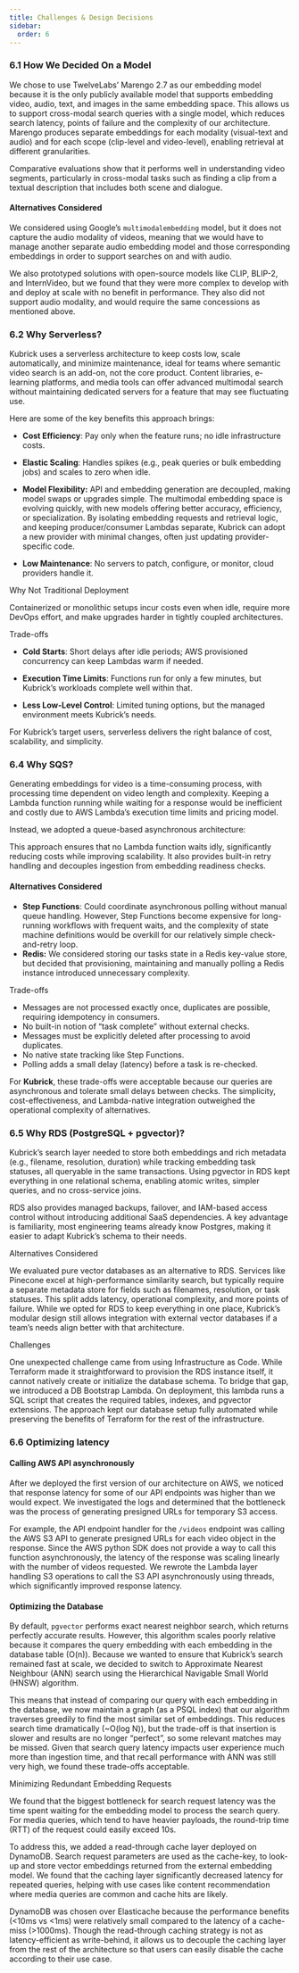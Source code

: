 ```yaml
---
title: Challenges & Design Decisions
sidebar:
  order: 6
---
```



### 6.1 How We Decided On a Model

<ThemedDiagram src='simplified_architecture.png' alt='Kubrick Search' />

We chose to use TwelveLabs’ Marengo 2.7 as our embedding model because it is the
only publicly available model that supports embedding video, audio, text, and
images in the same embedding space. This allows us to support cross-modal search
queries with a single model, which reduces search latency, points of failure and
the complexity of our architecture. Marengo produces separate embeddings for
each modality (visual-text and audio) and for each scope (clip-level and
video-level), enabling retrieval at different granularities.

Comparative evaluations show that it performs well in understanding video
segments, particularly in cross-modal tasks such as finding a clip from a
textual description that includes both scene and dialogue.

#### Alternatives Considered

We considered using Google’s `multimodalembedding` model, but it does not
capture the audio modality of videos, meaning that we would have to manage
another separate audio embedding model and those corresponding embeddings in
order to support searches on and with audio.

We also prototyped solutions with open-source models like CLIP, BLIP-2, and
InternVideo, but we found that they were more complex to develop with and deploy
at scale with no benefit in performance. They also did not support audio
modality, and would require the same concessions as mentioned above.

### 6.2 Why Serverless?

Kubrick uses a serverless architecture to keep costs low, scale automatically,
and minimize maintenance, ideal for teams where semantic video search is an
add-on, not the core product. Content libraries, e-learning platforms, and media
tools can offer advanced multimodal search without maintaining dedicated servers
for a feature that may see fluctuating use.

Here are some of the key benefits this approach brings:

- **Cost Efficiency**: Pay only when the feature runs; no idle infrastructure
  costs.

- **Elastic Scaling**: Handles spikes (e.g., peak queries or bulk embedding
  jobs) and scales to zero when idle.

- **Model Flexibility:** API and embedding generation are decoupled, making
  model swaps or upgrades simple. The multimodal embedding space is evolving
  quickly, with new models offering better accuracy, efficiency, or
  specialization. By isolating embedding requests and retrieval logic, and
  keeping producer/consumer Lambdas separate, Kubrick can adopt a new provider
  with minimal changes, often just updating provider-specific code.

- **Low Maintenance**: No servers to patch, configure, or monitor, cloud
  providers handle it.

Why Not Traditional Deployment

Containerized or monolithic setups incur costs even when idle, require more
DevOps effort, and make upgrades harder in tightly coupled architectures.

Trade-offs

- **Cold Starts**: Short delays after idle periods; AWS provisioned concurrency
  can keep Lambdas warm if needed.

- **Execution Time Limits**: Functions run for only a few minutes, but Kubrick’s
  workloads complete well within that.

- **Less Low-Level Control**: Limited tuning options, but the managed
  environment meets Kubrick’s needs.

For Kubrick’s target users, serverless delivers the right balance of cost,
scalability, and simplicity.

### 6.4 Why SQS?

Generating embeddings for video is a time-consuming process, with processing
time dependent on video length and complexity. Keeping a Lambda function running
while waiting for a response would be inefficient and costly due to AWS Lambda’s
execution time limits and pricing model.

Instead, we adopted a queue-based asynchronous architecture:

<ThemedDiagram src='simplified_architecture.png' alt='Kubrick Search' />

This approach ensures that no Lambda function waits idly, significantly reducing
costs while improving scalability. It also provides built-in retry handling and
decouples ingestion from embedding readiness checks.

#### Alternatives Considered

- **Step Functions**: Could coordinate asynchronous polling without manual queue
  handling. However, Step Functions become expensive for long-running workflows
  with frequent waits, and the complexity of state machine definitions would be
  overkill for our relatively simple check-and-retry loop.
- **Redis:** We considered storing our tasks state in a Redis key-value store,
  but decided that provisioning, maintaining and manually polling a Redis
  instance introduced unnecessary complexity.

Trade-offs

- Messages are not processed exactly once, duplicates are possible, requiring
  idempotency in consumers.
- No built-in notion of “task complete” without external checks.
- Messages must be explicitly deleted after processing to avoid duplicates.
- No native state tracking like Step Functions.
- Polling adds a small delay (latency) before a task is re-checked.

For **Kubrick**, these trade-offs were acceptable because our queries are
asynchronous and tolerate small delays between checks. The simplicity,
cost-effectiveness, and Lambda-native integration outweighed the operational
complexity of alternatives.

### 6.5 Why RDS (PostgreSQL \+ pgvector)?

Kubrick’s search layer needed to store both embeddings and rich metadata (e.g.,
filename, resolution, duration) while tracking embedding task statuses, all
queryable in the same transactions. Using pgvector in RDS kept everything in one
relational schema, enabling atomic writes, simpler queries, and no cross-service
joins.

<ThemedDiagram src='simplified_architecture.png' alt='Kubrick Search' />

RDS also provides managed backups, failover, and IAM-based access control
without introducing additional SaaS dependencies. A key advantage is
familiarity, most engineering teams already know Postgres, making it easier to
adapt Kubrick’s schema to their needs.

Alternatives Considered

We evaluated pure vector databases as an alternative to RDS. Services like
Pinecone excel at high-performance similarity search, but typically require a
separate metadata store for fields such as filenames, resolution, or task
statuses. This split adds latency, operational complexity, and more points of
failure. While we opted for RDS to keep everything in one place, Kubrick’s
modular design still allows integration with external vector databases if a
team’s needs align better with that architecture.

Challenges

One unexpected challenge came from using Infrastructure as Code. While Terraform
made it straightforward to provision the RDS instance itself, it cannot natively
create or initialize the database schema. To bridge that gap, we introduced a DB
Bootstrap Lambda. On deployment, this lambda runs a SQL script that creates the
required tables, indexes, and pgvector extensions. The approach kept our
database setup fully automated while preserving the benefits of Terraform for
the rest of the infrastructure.

### 6.6 Optimizing latency

#### Calling AWS API asynchronously

After we deployed the first version of our architecture on AWS, we noticed that
response latency for some of our API endpoints was higher than we would expect.
We investigated the logs and determined that the bottleneck was the process of
generating presigned URLs for temporary S3 access.

For example, the API endpoint handler for the `/videos` endpoint was calling the
AWS S3 API to generate presigned URLs for each video object in the response.
Since the AWS python SDK does not provide a way to call this function
asynchronously, the latency of the response was scaling linearly with the number
of videos requested. We rewrote the Lambda layer handling S3 operations to call
the S3 API asynchronously using threads, which significantly improved response
latency.

#### Optimizing the Database

By default, `pgvector` performs exact nearest neighbor search, which returns
perfectly accurate results. However, this algorithm scales poorly relative
because it compares the query embedding with each embedding in the database
table (O(n)). Because we wanted to ensure that Kubrick’s search remained fast at
scale, we decided to switch to Approximate Nearest Neighbour (ANN) search using
the Hierarchical Navigable Small World (HNSW) algorithm.

<ThemedDiagram src='simplified_architecture.png' alt='Kubrick Search' />

This means that instead of comparing our query with each embedding in the
database, we now maintain a graph (as a PSQL index) that our algorithm traverses
greedily to find the most similar set of embeddings. This reduces search time
dramatically (\~O(log N)), but the trade-off is that insertion is slower and
results are no longer “perfect”, so some relevant matches may be missed. Given
that search query latency impacts user experience much more than ingestion time,
and that recall performance with ANN was still very high, we found these
trade-offs acceptable.

Minimizing Redundant Embedding Requests

We found that the biggest bottleneck for search request latency was the time
spent waiting for the embedding model to process the search query. For media
queries, which tend to have heavier payloads, the round-trip time (RTT) of the
request could easily exceed 10s.

To address this, we added a read-through cache layer deployed on DynamoDB.
Search request parameters are used as the cache-key, to look-up and store vector
embeddings returned from the external embedding model. We found that the caching
layer significantly decreased latency for repeated queries, helping with use
cases like content recommendation where media queries are common and cache hits
are likely.

DynamoDB was chosen over Elasticache because the performance benefits (\<10ms vs
\<1ms) were relatively small compared to the latency of a cache-miss (\>1000ms).
Though the read-through caching strategy is not as latency-efficient as
write-behind, it allows us to decouple the caching layer from the rest of the
architecture so that users can easily disable the cache according to their use
case.
